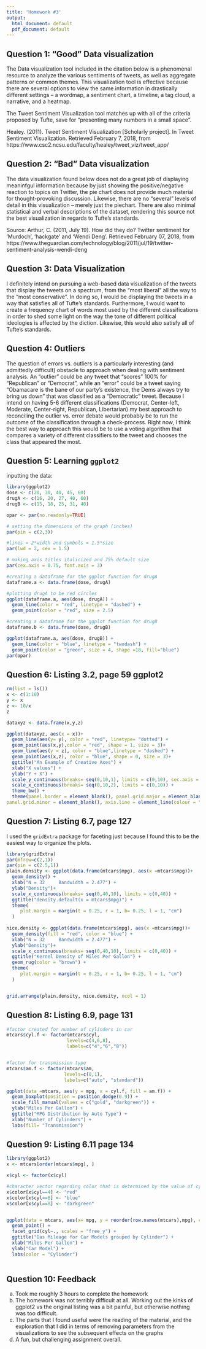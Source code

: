 ```yaml
---
title: 'Homework #3'
output:
  html_document: default
  pdf_document: default
---
```


## Question 1: "Good" Data visualization

The Data visualization tool included in the citation below is a phenomenal resource to analyze the various sentiments of tweets, as well as aggregate patterns or common themes. This visualization tool is effective because there are several options to view the same information in drastically different settings -- a wordmap, a sentiment chart, a timeline, a tag cloud, a narrative, and a heatmap.

The Tweet Sentiment Visualization tool matches up with all of the criteria proposed by Tufte, save for "presenting many numbers in a small space".

Healey. (2011). Tweet Sentiment Visualization [Scholarly project]. In Tweet Sentiment Visualization. Retrieved February 7, 2018, from https://www.csc2.ncsu.edu/faculty/healey/tweet_viz/tweet_app/


## Question 2: "Bad" Data visualization

The data visualization found below does not do a great job of displaying meaninfgul information because by just showing the positive/negative reaction to topics on Twitter, the pie chart does not provide much material for thought-provoking discussion. Likewise, there are no "several" levels of detail in this visualization -- merely just the piechart. There are also minimal statistical and verbal descriptions of the dataset, rendering this source not the best visualization in regards to Tufte's standards.

Source: 
Arthur, C. (2011, July 19). How did they do? Twitter sentiment for 'Murdoch', 'hackgate' and 'Wendi Deng'. Retrieved February 07, 2018, from https://www.theguardian.com/technology/blog/2011/jul/19/twitter-sentiment-analysis-wendi-deng

## Question 3: Data Visualization

I definitely intend on pursuing a web-based data visualization of the tweets that display the tweets on a spectrum, from the "most liberal" all the way to the "most conservative". In doing so, I would be displaying the tweets in a way that satisfies all of Tufte's standards. Furthermore, I would want to create a frequency chart of words most used by the different classifications in order to shed some light on the way the tone of different political ideologies is affected by the diction. Likewise, this would also satisfy all of Tufte's standards. 

## Question 4: Outliers

The question of errors vs. outliers is a particularly interesting (and admittedly difficult) obstacle to approach when dealing with sentiment analysis. An "outlier" could be any tweet that "scores" 100% for "Republican" or "Democrat", while an "error" could be a tweet  saying "Obamacare is the bane of our party's existence, the Dems always try to bring us down" that was classified as a "Democratic" tweet. Because I intend on having 5-6 different classifications (Democrat, Center-left, Moderate, Center-right, Republican, Libertarian)  my best approach to reconciling the outlier vs. error debate would probably be to run the outcome of the classification through a check-process. Right now, I think the best way to approach this would be to use a voting algorithm that compares a variety of different classifiers to the tweet and chooses the class that appeared the most.

## Question 5: Learning `ggplot2`

inputting the data:

```r
library(ggplot2)
dose <- c(20, 30, 40, 45, 60)
drugA <- c(16, 20, 27, 40, 60)
drugB <- c(15, 18, 25, 31, 40)

opar <- par(no.readonly=TRUE)

# setting the dimensions of the graph (inches)
par(pin = c(2,3))

#lines = 2*width and symbols = 1.5*size
par(lwd = 2, cex = 1.5)

# making axis titles italicized and 75% default size
par(cex.axis = 0.75, font.axis = 3)

#creating a dataframe for the ggplot function for drugA
dataframe.a <- data.frame(dose, drugA)

#plotting drugA to be red circles
ggplot(dataframe.a, aes(dose, drugA)) + 
  geom_line(color = "red", linetype = "dashed") + 
  geom_point(color = "red", size = 2.5)

#creating a dataframe for the ggplot function for drugB
dataframe.b <- data.frame(dose, drugB)

ggplot(dataframe.a, aes(dose, drugB)) + 
  geom_line(color = "blue", linetype = "twodash") + 
  geom_point(color = "green", size = 4, shape =18, fill="blue")
par(opar)
```

## Question 6: Listing 3.2, page 59 ggplot2

```r
rm(list = ls())
x <- c(1:10)
y <- x
z <- 10/x
z

dataxyz <- data.frame(x,y,z)

ggplot(dataxyz, aes(x = x))+
  geom_line(aes(y= y), color = "red", linetype= "dotted") +
  geom_point(aes(x,y),color = "red", shape = 1, size = 3)+
  geom_line(aes(y = z), color = "blue",linetype = "dashed") +
  geom_point(aes(x,z), color = "blue", shape = 0, size = 3)+
  ggtitle("An Example of Creative Axes") +
  xlab("X values") + 
  ylab("Y + X") + 
  scale_y_continuous(breaks= seq(0,10,1), limits = c(0,10), sec.axis = sec_axis(~.*1,name = "Y = 10/X", breaks = round(z, digits = 2))) +
  scale_x_continuous(breaks= seq(0,10,2), limits = c(0,10)) +
  theme_bw() + 
  theme(panel.border = element_blank(), panel.grid.major = element_blank(),
panel.grid.minor = element_blank(), axis.line = element_line(colour = "black"))

```


## Question 7: Listing 6.7, page 127

I used the `gridExtra` package for faceting just because I found this to be the easiest way to organize the plots.

```r
library(gridExtra)
par(mfrow=c(2,1))
par(pin = c(2.5,1))
plain.density <- ggplot(data.frame(mtcars$mpg), aes(x =mtcars$mpg))+  
  geom_density() + 
  xlab("N = 32     Bandwidth = 2.477") +
  ylab("Density")+
  scale_x_continuous(breaks= seq(0,40,10), limits = c(0,40)) + 
  ggtitle("density.default(x = mtcars$mpg)") +
  theme(
     plot.margin = margin(t = 0.25, r = 1, b= 0.25, l = 1, "cm")
  )
  
nice.density <- ggplot(data.frame(mtcars$mpg), aes(x =mtcars$mpg))+  
  geom_density(fill = "red", color = "blue") + 
  xlab("N = 32     Bandwidth = 2.477") +
  ylab("Density")+
  scale_x_continuous(breaks= seq(0,40,10), limits = c(0,40)) + 
  ggtitle("Kernel Density of Miles Per Gallon") + 
  geom_rug(color = "brown") + 
  theme(
     plot.margin = margin(t = 0.25, r = 1, b= 0.25, l = 1, "cm")
  )


grid.arrange(plain.density, nice.density, ncol = 1)

```


## Question 8: Listing 6.9, page 131

```r

#factor created for number of cylinders in car
mtcars$cyl.f <- factor(mtcars$cyl,
                      levels=c(4,6,8),
                      labels=c("4","6","8"))


#factor for transmission type
mtcars$am.f <- factor(mtcars$am,
                     levels=c(0,1),
                     labels=c("auto", "standard"))

ggplot(data =mtcars, aes(y = mpg, x = cyl.f, fill = am.f)) +
  geom_boxplot(position = position_dodge(0.9)) + 
  scale_fill_manual(values = c("gold", "darkgreen")) +
  ylab("Miles Per Gallon") +
  ggtitle("MPG Distribution by Auto Type") + 
  xlab("Number of Cylinders") + 
  labs(fill= "Transmission")
```

  
## Question 9: Listing 6.11 page 134

```r
library(ggplot2)
x <- mtcars[order(mtcars$mpg), ]

x$cyl <- factor(x$cyl)

#character vector regarding color that is determined by the value of cyl
x$color[x$cyl==4] <- "red"
x$color[x$cyl==6] <- "blue"
x$color[x$cyl==8] <- "darkgreen"


ggplot(data = mtcars, aes(x= mpg, y = reorder(row.names(mtcars),mpg), color =  factor(cyl))) + 
  geom_point() +
  facet_grid(cyl~., scales = "free_y") +
  ggtitle("Gas Mileage for Car Models grouped by Cylinder") +
  xlab("Miles Per Gallon") + 
  ylab("Car Model") +
  labs(color = "Cylinder")
  
```



## Question 10: Feedback

a) Took me roughly 3 hours to complete the homework
b) The homework was not terribly difficult at all. Working out the kinks of ggplot2 vs the original listing was a bit painful, but otherwise nothing was too difficult.
c) The parts that I found useful were the reading of the material, and the exploration that I did in terms of removing parameters from the visualizations to see the subsequent effects on the graphs
d) A fun, but challenging assignment overall.